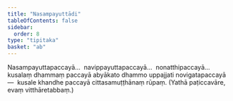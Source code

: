 ```yaml
---
title: "Nasampayuttādi"
tableOfContents: false
sidebar:
  order: 8
type: "tipitaka"
basket: "ab"
---
```



<DynamicBreadcrumb />

<Division number="150">

<Paragraph number="543">
Nasampayuttapaccayā…  navippayuttapaccayā…  nonatthipaccayā…  kusalaṃ dhammaṃ paccayā abyākato dhammo uppajjati novigatapaccayā—  kusale khandhe paccayā cittasamuṭṭhānaṃ rūpaṃ.

</Paragraph>
</Division>

<Paragraph number="544" type="center">
(Yathā paṭiccavāre, evaṃ vitthāretabbaṃ.)
</Paragraph>